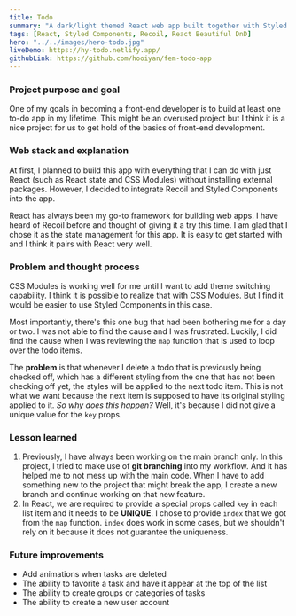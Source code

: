 ```yaml
---
title: Todo
summary: "A dark/light themed React web app built together with Styled Components and Recoil that allows users to add, mark, and delete to-do items. The users can drag and drop to reorder the to-do items."
tags: [React, Styled Components, Recoil, React Beautiful DnD]
hero: "../../images/hero-todo.jpg"
liveDemo: https://hy-todo.netlify.app/
githubLink: https://github.com/hooiyan/fem-todo-app
---
```


### Project purpose and goal

One of my goals in becoming a front-end developer is to build at least one to-do app in my lifetime. This might be an overused project but I think it is a nice project for us to get hold of the basics of front-end development.

### Web stack and explanation

At first, I planned to build this app with everything that I can do with just React (such as React state and CSS Modules) without installing external packages. However, I decided to integrate Recoil and Styled Components into the app. 

React has always been my go-to framework for building web apps. I have heard of Recoil before and thought of giving it a try this time. I am glad that I chose it as the state management for this app. It is easy to get started with and I think it pairs with React very well.

### Problem and thought process

CSS Modules is working well for me until I want to add theme switching capability. I think it is possible to realize that with CSS Modules. But I find it would be easier to use Styled Components in this case.

Most importantly, there's this one bug that had been bothering me for a day or two. I was not able to find the cause and I was frustrated. Luckily, I did find the cause when I was reviewing the `map` function that is used to loop over the todo items. 

The **problem** is that whenever I delete a todo that is previously being checked off, which has a different styling from the one that has not been checking off yet, the styles will be applied to the next todo item. This is not what we want because the next item is supposed to have its original styling applied to it. _So why does this happen?_ Well, it's because I did not give a unique value for the `key` props.

### Lesson learned

1. Previously, I have always been working on the main branch only. In this project, I tried to make use of **git branching** into my workflow. And it has helped me to not mess up with the main code. When I have to add something new to the project that might break the app, I create a new branch and continue working on that new feature.
2. In React, we are required to provide a special props called `key` in each list item and it needs to be **UNIQUE**. I chose to provide `index` that we got from the `map` function. `index` does work in some cases, but we shouldn't rely on it because it does not guarantee the uniqueness.

### Future improvements

- Add animations when tasks are deleted
- The ability to favorite a task and have it appear at the top of the list
- The ability to create groups or categories of tasks
- The ability to create a new user account